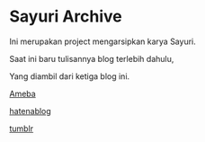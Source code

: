 # Sayuri Archive

Ini merupakan project mengarsipkan karya Sayuri.

Saat ini baru tulisannya blog terlebih dahulu,

Yang diambil dari ketiga blog ini.

[Ameba](https://www.ameba.jp/profile/general/arihara6/)

[hatenablog](https://popoposyr.hatenablog.com/)

[tumblr](https://popoposyr.tumblr.com/)